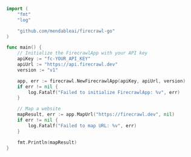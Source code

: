 ```go Go
import (
	"fmt"
	"log"

	"github.com/mendableai/firecrawl-go"
)

func main() {
	// Initialize the FirecrawlApp with your API key
	apiKey := "fc-YOUR_API_KEY"
	apiUrl := "https://api.firecrawl.dev"
	version := "v1"

	app, err := firecrawl.NewFirecrawlApp(apiKey, apiUrl, version)
	if err != nil {
		log.Fatalf("Failed to initialize FirecrawlApp: %v", err)
	}

	// Map a website
	mapResult, err := app.MapUrl("https://firecrawl.dev", nil)
	if err != nil {
		log.Fatalf("Failed to map URL: %v", err)
	}

	fmt.Println(mapResult)
}
```
